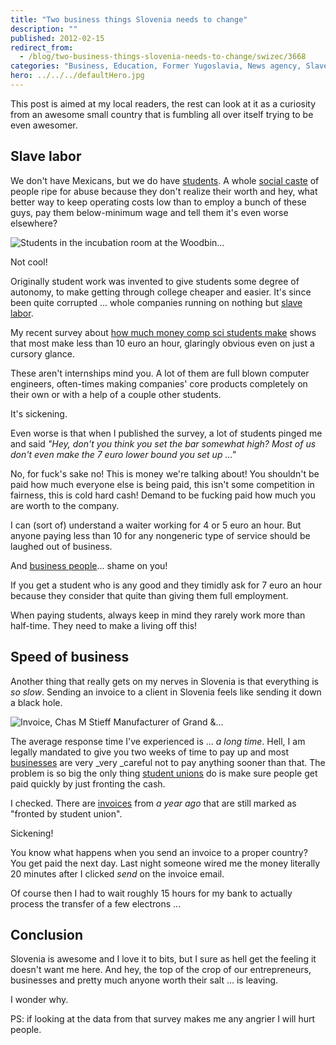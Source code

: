 ```yaml
---
title: "Two business things Slovenia needs to change"
description: ""
published: 2012-02-15
redirect_from:
  - /blog/two-business-things-slovenia-needs-to-change/swizec/3668
categories: "Business, Education, Former Yugoslavia, News agency, Slavery, Slovenia, Student, Student Unions, Uncategorized"
hero: ../../../defaultHero.jpg
---
```


This post is aimed at my local readers, the rest can look at it as a curiosity from an awesome small country that is fumbling all over itself trying to be even awesomer.

## Slave labor

We don't have Mexicans, but we do have [students](http://en.wikipedia.org/wiki/Student). A whole [social caste](http://en.wikipedia.org/wiki/Caste) of people ripe for abuse because they don't realize their worth and hey, what better way to keep operating costs low than to employ a bunch of these guys, pay them below-minimum wage and tell them it's even worse elsewhere?

![Students in the incubation room at the Woodbin...](https://swizec.com/wp-content/uploads/2012/02/4296232936_fb73460a56_m12.jpg)

Not cool!

Originally student work was invented to give students some degree of autonomy, to make getting through college cheaper and easier. It's since been quite corrupted ... whole companies running on nothing but [slave labor](http://en.wikipedia.org/wiki/Slavery).

My recent survey about [how much money comp sci students make](http://swiz.ec/yhzzr7) shows that most make less than 10 euro an hour, glaringly obvious even on just a cursory glance.

These aren't internships mind you. A lot of them are full blown computer engineers, often-times making companies' core products completely on their own or with a help of a couple other students.

It's sickening.

Even worse is that when I published the survey, a lot of students pinged me and said _"Hey, don't you think you set the bar somewhat high? Most of us don't even make the 7 euro lower bound you set up ..."_

No, for fuck's sake no! This is money we're talking about! You shouldn't be paid how much everyone else is being paid, this isn't some competition in fairness, this is cold hard cash! Demand to be fucking paid how much you are worth to the company.

I can (sort of) understand a waiter working for 4 or 5 euro an hour. But anyone paying less than 10 for any nongeneric type of service should be laughed out of business.

And [business people](http://en.wikipedia.org/wiki/Businessperson)... shame on you!

If you get a student who is any good and they timidly ask for 7 euro an hour because they consider that quite than giving them full employment.

When paying students, always keep in mind they rarely work more than half-time. They need to make a living off this!

## Speed of business

Another thing that really gets on my nerves in Slovenia is that everything is _so slow_. Sending an invoice to a client in Slovenia feels like sending it down a black hole.

![Invoice, Chas M Stieff Manufacturer of Grand &...](https://swizec.com/wp-content/uploads/2012/02/2342478549_6175f46fd8_m13.jpg)

The average response time I've experienced is ... _a long time_. Hell, I am legally mandated to give you two weeks of time to pay up and most [businesses](http://en.wikipedia.org/wiki/Business) are very \_very \_careful not to pay anything sooner than that. The problem is so big the only thing [student unions](http://en.wikipedia.org/wiki/Students%27_union) do is make sure people get paid quickly by just fronting the cash.

I checked. There are [invoices](http://en.wikipedia.org/wiki/Invoice) from _a year ago_ that are still marked as "fronted by student union".

Sickening!

You know what happens when you send an invoice to a proper country? You get paid the next day. Last night someone wired me the money literally 20 minutes after I clicked _send_ on the invoice email.

Of course then I had to wait roughly 15 hours for my bank to actually process the transfer of a few electrons ...

## Conclusion

Slovenia is awesome and I love it to bits, but I sure as hell get the feeling it doesn't want me here. And hey, the top of the crop of our entrepreneurs, businesses and pretty much anyone worth their salt ... is leaving.

I wonder why.

PS: if looking at the data from that survey makes me any angrier I will hurt people.
